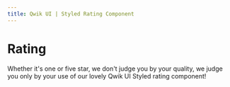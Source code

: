 ```yaml
---
title: Qwik UI | Styled Rating Component
---
```



# Rating

Whether it's one or five star, we don't judge you by your quality, we judge you only by your use of our lovely Qwik UI Styled rating component!

<StatusBanner status={statusByComponent.styled.Rating} />
